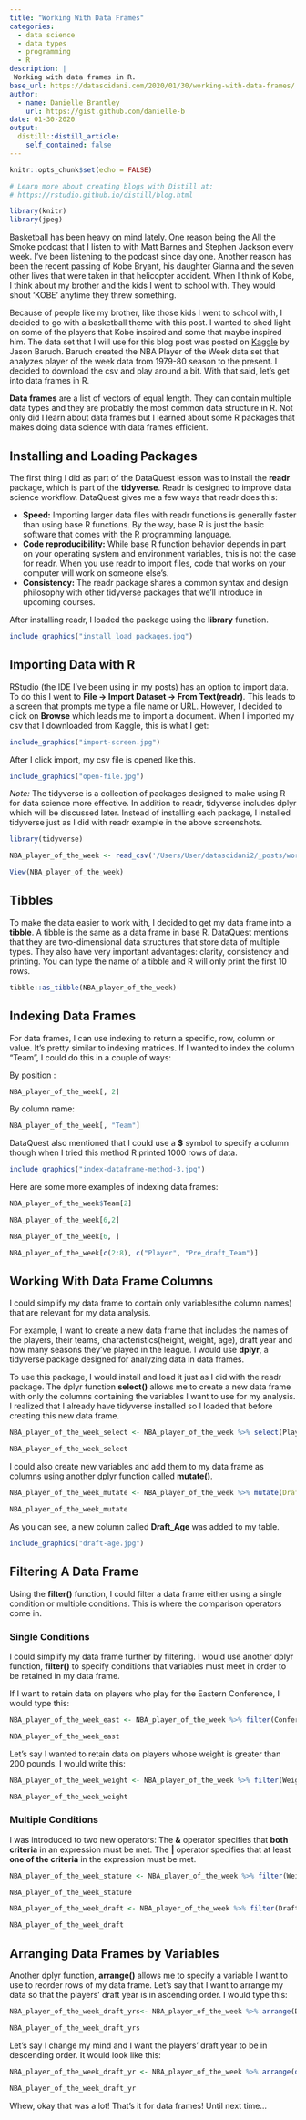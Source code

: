 ```yaml
---
title: "Working With Data Frames"
categories:
  - data science 
  - data types
  - programming
  - R
description: |
 Working with data frames in R.
base_url: https://datascidani.com/2020/01/30/working-with-data-frames/
author:
  - name: Danielle Brantley
    url: https://gist.github.com/danielle-b
date: 01-30-2020
output:
  distill::distill_article:
    self_contained: false
---
```

<style>
    pre code {
      white-space: pre-wrap;
    }
</style>

```r
knitr::opts_chunk$set(echo = FALSE)

# Learn more about creating blogs with Distill at:
# https://rstudio.github.io/distill/blog.html

```

```r
library(knitr)
library(jpeg)
```

Basketball has been heavy on mind lately. One reason being the All the Smoke podcast that I listen to with Matt Barnes and Stephen Jackson every week. I’ve been listening to the podcast since day one. Another reason has been the recent passing of Kobe Bryant, his daughter Gianna and the seven other lives that were taken in that helicopter accident. When I think of Kobe, I think about my brother and the kids I went to school with. They would shout ‘KOBE’ anytime they threw something. 

Because of people like my brother, like those kids I went to school with, I decided to go with a basketball theme with this post. I wanted to shed light on some of the players that Kobe inspired and some that maybe inspired him. The data set that I will use for this blog post was posted on [Kaggle](https://www.kaggle.com/jacobbaruch/nba-player-of-the-week/data) by Jason Baruch. Baruch created the NBA Player of the Week data set that analyzes player of the week data from 1979-80 season to the present. I decided to download the csv and play around a bit. With that said, let’s get into data frames in R.

**Data frames** are a list of vectors of equal length. They can contain multiple data types and they are probably the most common data structure in R. Not only did I learn about data frames but I learned about some R packages that makes doing data science with data frames efficient.

## Installing and Loading Packages

The first thing I did as part of the DataQuest lesson was to install the **readr** package, which is part of the **tidyverse**. Readr is designed to improve data science workflow. DataQuest gives me a few ways that readr does this:

- **Speed:** Importing larger data files with readr functions is generally faster than using base R functions. By the way, base R is just the basic software that comes with the R programming language.
- **Code reproducibility:** While base R function behavior depends in part on your operating system and environment variables, this is not the case for readr. When you use readr to import files, code that works on your computer will work on someone else’s.
- **Consistency:** The readr package shares a common syntax and design philosophy with other tidyverse packages that we’ll introduce in upcoming courses.

After installing readr, I loaded the package using the **library** function. 

```r
include_graphics("install_load_packages.jpg")
```

## Importing Data with R

RStudio (the IDE I’ve been using in my posts) has an option to import data. To do this I went to **File -> Import Dataset -> From Text(readr)**. This leads to a screen that prompts me type a file name or URL. However, I decided to click on **Browse** which leads me to import a document. When I imported my csv that I downloaded from Kaggle, this is what I get:

```r
include_graphics("import-screen.jpg")
```

After I click import, my csv file is opened like this.

```r
include_graphics("open-file.jpg")
```

*Note:* The tidyverse is a collection of packages designed to make using R for data science more effective. In addition to readr, tidyverse includes dplyr which will be discussed later. Instead of installing each package, I installed tidyverse just as I did with readr example in the above screenshots.

```r
library(tidyverse)

NBA_player_of_the_week <- read_csv('/Users/User/datascidani2/_posts/working_with_dataframes 01-30-20/NBA_player_of_the_week.csv')

```

```r
View(NBA_player_of_the_week)
```

## Tibbles

To make the data easier to work with, I decided to get my data frame into a **tibble**. A tibble is the same as a data frame in base R. DataQuest mentions that they are two-dimensional data structures that store data of multiple types. They also have very important advantages: clarity, consistency and printing. You can type the name of a tibble and R will only print the first 10 rows.

```r
tibble::as_tibble(NBA_player_of_the_week)
```

## Indexing Data Frames

For data frames, I can use indexing to return a specific, row, column or value. It’s pretty similar to indexing matrices. If I wanted to index the column “Team”, I could do this in a couple of ways:

By position :

```r
NBA_player_of_the_week[, 2]
```

By column name:

```r
NBA_player_of_the_week[, "Team"]
```

DataQuest also mentioned that I could use a **$** symbol to specify a column though when I tried this method R printed 1000 rows of data.

```r
include_graphics("index-dataframe-method-3.jpg")
```

Here are some more examples of indexing data frames:

```r
NBA_player_of_the_week$Team[2]
```

```r
NBA_player_of_the_week[6,2]
```

```r
NBA_player_of_the_week[6, ]
```

```r
NBA_player_of_the_week[c(2:8), c("Player", "Pre_draft_Team")]
```

## Working With Data Frame Columns
I could simplify my data frame to contain only variables(the column names) that are relevant for my data analysis.

For example, I want to create a new data frame that includes the names of the players, their teams, characteristics(height, weight, age), draft year and how many seasons they’ve played in the league. I would use **dplyr**, a tidyverse package designed for analyzing data in data frames.

To use this package, I would install and load it just as I did with the readr package. The dplyr function **select()** allows me to create a new data frame with only the columns containing the variables I want to use for my analysis. I realized that I already have tidyverse installed so I loaded that before creating this new data frame.

```r
NBA_player_of_the_week_select <- NBA_player_of_the_week %>% select(Player, Team, Position, Height, Weight, Age, Draft_Year, Seasons_in_league)

NBA_player_of_the_week_select
```

I could also create new variables and add them to my data frame as columns using another dplyr function called **mutate()**.

```r
NBA_player_of_the_week_mutate <- NBA_player_of_the_week %>% mutate(Draft_Age = Age-(2020-Draft_Year))

NBA_player_of_the_week_mutate
```

As you can see, a new column called **Draft_Age** was added to my
table.

```r
include_graphics("draft-age.jpg")
```

## Filtering A Data Frame

Using the **filter()** function, I could filter a data frame either using a single condition or multiple conditions. This is where the comparison operators come in.

### Single Conditions

I could simplify my data frame further by filtering. I would use another dplyr function, **filter()** to specify conditions that variables must meet in order to be retained in my data frame.

If I want to retain data on players who play for the Eastern Conference, I would type this:

```r
NBA_player_of_the_week_east <- NBA_player_of_the_week %>% filter(Conference == "East")

NBA_player_of_the_week_east
```

Let’s say I wanted to retain data on players whose weight is greater than 200 pounds. I would write this:

```r
NBA_player_of_the_week_weight <- NBA_player_of_the_week %>% filter(Weight > 200)

NBA_player_of_the_week_weight
```

### Multiple Conditions

I was introduced to two new operators: The **&** operator specifies that **both criteria** in an expression must be met. The **|** operator specifies that at least **one of the criteria** in the expression must be met.

```r
NBA_player_of_the_week_stature <- NBA_player_of_the_week %>% filter(Weight > 200 & Height > "6'5")

NBA_player_of_the_week_stature
```

```r
NBA_player_of_the_week_draft <- NBA_player_of_the_week %>% filter(Draft_Year > 2014 | Seasons_in_league <= 5)

NBA_player_of_the_week_draft
```

## Arranging Data Frames by Variables

Another dplyr function, **arrange()** allows me to specify a variable I want to use to reorder rows of my data frame. Let’s say that I want to arrange my data so that the players’ draft year is in ascending order. I would type this:

```r
NBA_player_of_the_week_draft_yrs<- NBA_player_of_the_week %>% arrange(Draft_Year)

NBA_player_of_the_week_draft_yrs
```

Let’s say I change my mind and I want the players’ draft year to be in descending order. It would look like this:

```r
NBA_player_of_the_week_draft_yr <- NBA_player_of_the_week %>% arrange(desc(Draft_Year))

NBA_player_of_the_week_draft_yr
```

Whew, okay that was a lot! That’s it for data frames! Until next time...